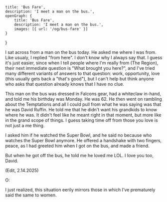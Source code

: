     title: 'Bus Fare',
    description: 'I meet a man on the bus.',
    openGraph: {
        title: 'Bus Fare',
        description: 'I meet a man on the bus.',
        images: [{ url: '/og/bus-fare' }]
    }
}

I sat across from a man on the bus today.
He asked me where I was from.
Like usualy, I replied "from here". I don't know why I always say that.
I guess it's just easier, since when I tell people where I'm really from (The Region),
their next immediate question is "What brought you here?", and I've tried many different variants 
of answers to that question: work, opportunity, love (this usually gets back a "that's good"), 
but I can't help but think anyone who asks that question already knows that I have no clue.

This man on the bus was dressed in Falcons gear, had a whiteclaw in-hand, and told me his 
birthday was Monday. He was 62. He then went on rambling about the Temptations and all 
I could pull from what he was saying was that he was David Ruffin. He told me that he didn't 
want his grandkids to know where he was. It didn't feel like he meant right in that moment, 
but more like in the grand scope of things. I guess taking time off from those you love is 
not just a me thing.

I asked him if he watched the Super Bowl, and he said no because who watches the Super Bowl 
anymore. He offered a handshake with two fingers, peace, as I had greeted him when I got on the bus, 
and made a friend.

But when he got off the bus, he told me he loved me LOL. I love you too, David.

(Edit, 2.14.2025)

O:

I just realized, this situation eerily mirrors those in which I've prematurely said the same to women.